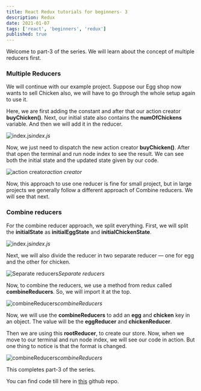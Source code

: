 ```yaml
---
title: React Redux tutorials for beginners- 3
description: Redux
date: 2021-01-07
tags: ['react', 'beginners', 'redux']
published: true
---
```


Welcome to part-3 of the series. We will learn about the concept of multiple reducers first.

### Multiple Reducers

We will continue with our example project. Suppose our Egg shop now wants to sell Chicken also, we will have to go through the whole setup again to use it.

Here, we are first adding the constant and after that our action creator **buyChicken()**. Next, our initial state also contains the **numOfChickens** variable. And then we will add it in the reducer.

![index.js](https://ik.imagekit.io/thewebdev/React-redux/3/1_y2Sss_lIN.png)*index.js*

Now, we just need to dispatch the new action creator **buyChicken()**. After that open the terminal and run node index to see the result. We can see both the initial state and the updated state given by our code.

![action creator](https://ik.imagekit.io/thewebdev/React-redux/3/2_EeysfSJ7pe.png)*action creator*

Now, this approach to use one reducer is fine for small project, but in large projects we generally follow a different approach of Combine reducers. We will see that next.

### Combine reducers

For the combine reducer approach, we split everything. First, we will split the **initialState** as **initialEggState** and **initialChickenState**.

![index.js](https://ik.imagekit.io/thewebdev/React-redux/3/3_lp6M_Rb0z.png)*index.js*

Next, we will also divide the reducer in two separate reducer — one for egg and the other for chicken.

![Separate reducers](https://ik.imagekit.io/thewebdev/React-redux/3/4_zzb6KhL34w.png)*Separate reducers*

Now, to combine the reducers, we use a method from redux called **combineReducers**. So, we will import it at the top.

![combineReducers](https://ik.imagekit.io/thewebdev/React-redux/3/5_Ps56HOMpX.png)*combineReducers*

Now, we will use the **combineReducers** to add an **egg** and **chicken** key in an object. The value will be the **eggReducer** and **chickenReducer**.

Then we are using this **rootReducer**, to create our store. Now, when we move to our terminal and run node index, we will see our code in action. But one thing to notice is that the format is changed.

![combineReducers](https://ik.imagekit.io/thewebdev/React-redux/3/6_5aEbH_quo8.png)*combineReducers*

This completes part-3 of the series. 

You can find code till here in [this](https://github.com/nabendu82/Redux-Demo) github repo.